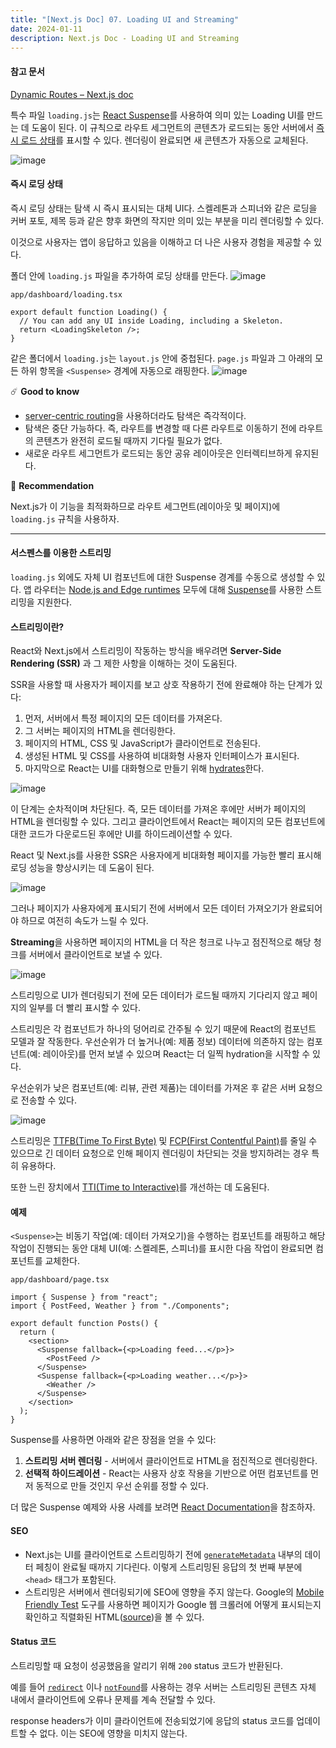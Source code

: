 ```yaml
---
title: "[Next.js Doc] 07. Loading UI and Streaming"
date: 2024-01-11
description: Next.js Doc - Loading UI and Streaming
---
```


#### 참고 문서

[Dynamic Routes – Next.js doc](https://nextjs.org/docs/app/building-your-application/routing/loading-ui-and-streaming)

특수 파일 `loading.js`는 [React Suspense](https://react.dev/reference/react/Suspense)를 사용하여 의미 있는 Loading UI를 만드는 데 도움이 된다. 이 규칙으로 라우트 세그먼트의 콘텐츠가 로드되는 동안 서버에서 [즉시 로드 상태](https://nextjs.org/docs/app/building-your-application/routing/loading-ui-and-streaming#instant-loading-states)를 표시할 수 있다. 렌더링이 완료되면 새 콘텐츠가 자동으로 교체된다.

![image](https://github.com/tamoimi/tami-dev-blog/assets/100749520/aafd29ea-6883-438d-ac05-22e4b1c0766d)

#### 즉시 로딩 상태

즉시 로딩 상태는 탐색 시 즉시 표시되는 대체 UI다. 스켈레톤과 스피너와 같은 로딩을 커버 포토, 제목 등과 같은 향후 화면의 작지만 의미 있는 부분을 미리 렌더링할 수 있다.

이것으로 사용자는 앱이 응답하고 있음을 이해하고 더 나은 사용자 경험을 제공할 수 있다.

폴더 안에 `loading.js` 파일을 추가하여 로딩 상태를 만든다.
![image](https://github.com/tamoimi/tami-dev-blog/assets/100749520/34e24605-c006-4207-87f5-ab03aced223a)

`app/dashboard/loading.tsx`

```tsx
export default function Loading() {
  // You can add any UI inside Loading, including a Skeleton.
  return <LoadingSkeleton />;
}
```

같은 폴더에서 `loading.js`는 `layout.js` 안에 중첩된다. `page.js` 파일과 그 아래의 모든 하위 항목을 `<Suspense>` 경계에 자동으로 래핑한다.
![image](https://github.com/tamoimi/tami-dev-blog/assets/100749520/b1d36b14-f24e-4576-a893-7343d2405637)

☄️ **Good to know**

- [server-centric routing](https://nextjs.org/docs/app/building-your-application/routing/linking-and-navigating#how-routing-and-navigation-works)을 사용하더라도 탐색은 즉각적이다.
- 탐색은 중단 가능하다. 즉, 라우트를 변경할 때 다른 라우트로 이동하기 전에 라우트의 콘텐츠가 완전히 로드될 때까지 기다릴 필요가 없다.
- 새로운 라우트 세그먼트가 로드되는 동안 공유 레이아웃은 인터렉티브하게 유지된다.

🦧 **Recommendation**

Next.js가 이 기능을 최적화하므로 라우트 세그먼트(레이아웃 및 페이지)에 `loading.js` 규칙을 사용하자.

---

#### 서스펜스를 이용한 스트리밍

`loading.js` 외에도 자체 UI 컴포넌트에 대한 Suspense 경계를 수동으로 생성할 수 있다. 앱 라우터는 [Node.js and Edge runtimes](https://nextjs.org/docs/app/building-your-application/rendering/edge-and-nodejs-runtimes) 모두에 대해 [Suspense](https://react.dev/reference/react/Suspense)를 사용한 스트리밍을 지원한다.

#### 스트리밍이란?

React와 Next.js에서 스트리밍이 작동하는 방식을 배우려면 **Server-Side Rendering (SSR)** 과 그 제한 사항을 이해하는 것이 도움된다.

SSR을 사용할 때 사용자가 페이지를 보고 상호 작용하기 전에 완료해야 하는 단계가 있다:

1. 먼저, 서버에서 특정 페이지의 모든 데이터를 가져온다.
2. 그 서버는 페이지의 HTML을 렌더링한다.
3. 페이지의 HTML, CSS 및 JavaScript가 클라이언트로 전송된다.
4. 생성된 HTML 및 CSS를 사용하여 비대화형 사용자 인터페이스가 표시된다.
5. 마지막으로 React는 UI를 대화형으로 만들기 위해 [hydrates](https://react.dev/reference/react-dom/client/hydrateRoot#hydrating-server-rendered-html)한다.

![image](https://github.com/tamoimi/tami-dev-blog/assets/100749520/56377e57-d6f8-442f-972a-812eaebc4a54)

이 단계는 순차적이며 차단된다. 즉, 모든 데이터를 가져온 후에만 서버가 페이지의 HTML을 렌더링할 수 있다. 그리고 클라이언트에서 React는 페이지의 모든 컴포넌트에 대한 코드가 다운로드된 후에만 UI를 하이드레이션할 수 있다.

React 및 Next.js를 사용한 SSR은 사용자에게 비대화형 페이지를 가능한 빨리 표시해 로딩 성능을 향상시키는 데 도움이 된다.

![image](https://github.com/tamoimi/tami-dev-blog/assets/100749520/56377e57-d6f8-442f-972a-812eaebc4a54)

그러나 페이지가 사용자에게 표시되기 전에 서버에서 모든 데이터 가져오기가 완료되어야 하므로 여전히 속도가 느릴 수 있다.

**Streaming**을 사용하면 페이지의 HTML을 더 작은 청크로 나누고 점진적으로 해당 청크를 서버에서 클라이언트로 보낼 수 있다.

![image](https://github.com/tamoimi/tami-dev-blog/assets/100749520/56377e57-d6f8-442f-972a-812eaebc4a54)

스트리밍으로 UI가 렌더링되기 전에 모든 데이터가 로드될 때까지 기다리지 않고 페이지의 일부를 더 빨리 표시할 수 있다.

스트리밍은 각 컴포넌트가 하나의 덩어리로 간주될 수 있기 때문에 React의 컴포넌트 모델과 잘 작동한다. 우선순위가 더 높거나(예: 제품 정보) 데이터에 의존하지 않는 컴포넌트(예: 레이아웃)를 먼저 보낼 수 있으며 React는 더 일찍 hydration을 시작할 수 있다.

우선순위가 낮은 컴포넌트(예: 리뷰, 관련 제품)는 데이터를 가져온 후 같은 서버 요청으로 전송할 수 있다.

![image](https://github.com/tamoimi/tami-dev-blog/assets/100749520/3dabf537-ce97-4482-a5c0-14232a0b5cf9)

스트리밍은 [TTFB(Time To First Byte)](https://web.dev/ttfb/) 및 [FCP(First Contentful Paint)](https://web.dev/first-contentful-paint/)를 줄일 수 있으므로 긴 데이터 요청으로 인해 페이지 렌더링이 차단되는 것을 방지하려는 경우 특히 유용하다.

또한 느린 장치에서 [TTI(Time to Interactive)](https://developer.chrome.com/en/docs/lighthouse/performance/interactive/)를 개선하는 데 도움된다.

#### 예제

`<Suspense>`는 비동기 작업(예: 데이터 가져오기)을 수행하는 컴포넌트를 래핑하고 해당 작업이 진행되는 동안 대체 UI(예: 스켈레톤, 스피너)를 표시한 다음 작업이 완료되면 컴포넌트를 교체한다.

`app/dashboard/page.tsx`

```tsx
import { Suspense } from "react";
import { PostFeed, Weather } from "./Components";

export default function Posts() {
  return (
    <section>
      <Suspense fallback={<p>Loading feed...</p>}>
        <PostFeed />
      </Suspense>
      <Suspense fallback={<p>Loading weather...</p>}>
        <Weather />
      </Suspense>
    </section>
  );
}
```

Suspense를 사용하면 아래와 같은 장점을 얻을 수 있다:

1. **스트리밍 서버 렌더링** - 서버에서 클라이언트로 HTML을 점진적으로 렌더링한다.
2. **선택적 하이드레이션** - React는 사용자 상호 작용을 기반으로 어떤 컴포넌트를 먼저 동적으로 만들 것인지 우선 순위를 정할 수 있다.

더 많은 Suspense 예제와 사용 사례를 보려면 [React Documentation](https://react.dev/reference/react/Suspense)을 참조하자.

#### SEO

- Next.js는 UI를 클라이언트로 스트리밍하기 전에 [`generateMetadata`](https://nextjs.org/docs/app/api-reference/functions/generate-metadata) 내부의 데이터 페칭이 완료될 때까지 기다린다. 이렇게 스트리밍된 응답의 첫 번째 부분에 `<head>` 태그가 포함된다.
- 스트리밍은 서버에서 렌더링되기에 SEO에 영향을 주지 않는다. Google의 [Mobile Friendly Test](https://search.google.com/test/mobile-friendly) 도구를 사용하면 페이지가 Google 웹 크롤러에 어떻게 표시되는지 확인하고 직렬화된 HTML([source](https://web.dev/rendering-on-the-web/#seo-considerations))을 볼 수 있다.

#### Status 코드

스트리밍할 때 요청이 성공했음을 알리기 위해 `200` status 코드가 반환된다.

예를 들어 [`redirect`](https://nextjs.org/docs/app/api-reference/functions/redirect) 이나 [`notFound`](https://nextjs.org/docs/app/api-reference/functions/not-found)를 사용하는 경우 서버는 스트리밍된 콘텐츠 자체 내에서 클라이언트에 오류나 문제를 계속 전달할 수 있다.

response headers가 이미 클라이언트에 전송되었기에 응답의 status 코드를 업데이트할 수 없다. 이는 SEO에 영향을 미치지 않는다.
